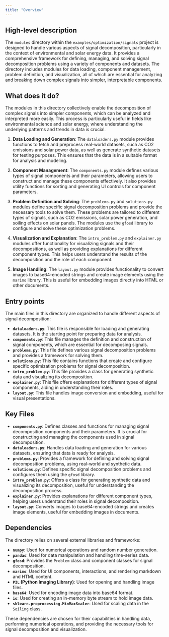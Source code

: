 ```yaml
---
title: "Overview"
---
```


## High-level description

The `modules` directory within the `examples/optimization/signals` project is designed to handle various aspects of signal decomposition, particularly in the context of environmental and solar energy data. It provides a comprehensive framework for defining, managing, and solving signal decomposition problems using a variety of components and datasets. The directory includes modules for data loading, component management, problem definition, and visualization, all of which are essential for analyzing and breaking down complex signals into simpler, interpretable components.

## What does it do?

The modules in this directory collectively enable the decomposition of complex signals into simpler components, which can be analyzed and interpreted more easily. This process is particularly useful in fields like environmental science and solar energy, where understanding the underlying patterns and trends in data is crucial.

1. **Data Loading and Generation**: The `dataloaders.py` module provides functions to fetch and preprocess real-world datasets, such as CO2 emissions and solar power data, as well as generate synthetic datasets for testing purposes. This ensures that the data is in a suitable format for analysis and modeling.

2. **Component Management**: The `components.py` module defines various types of signal components and their parameters, allowing users to construct and manage these components effectively. It also provides utility functions for sorting and generating UI controls for component parameters.

3. **Problem Definition and Solving**: The `problems.py` and `solutions.py` modules define specific signal decomposition problems and provide the necessary tools to solve them. These problems are tailored to different types of signals, such as CO2 emissions, solar power generation, and soiling effects on solar panels. The modules use the `gfosd` library to configure and solve these optimization problems.

4. **Visualization and Explanation**: The `intro_problem.py` and `explainer.py` modules offer functionality for visualizing signals and their decompositions, as well as providing explanations for different component types. This helps users understand the results of the decomposition and the role of each component.

5. **Image Handling**: The `layout.py` module provides functionality to convert images to base64-encoded strings and create image elements using the `marimo` library. This is useful for embedding images directly into HTML or other documents.

## Entry points

The main files in this directory are organized to handle different aspects of signal decomposition:

- **`dataloaders.py`**: This file is responsible for loading and generating datasets. It is the starting point for preparing data for analysis.
- **`components.py`**: This file manages the definition and construction of signal components, which are essential for decomposing signals.
- **`problems.py`**: This file defines various signal decomposition problems and provides a framework for solving them.
- **`solutions.py`**: This file contains functions that create and configure specific optimization problems for signal decomposition.
- **`intro_problem.py`**: This file provides a class for generating synthetic data and visualizing its decomposition.
- **`explainer.py`**: This file offers explanations for different types of signal components, aiding in understanding their roles.
- **`layout.py`**: This file handles image conversion and embedding, useful for visual presentations.

## Key Files

- **`components.py`**: Defines classes and functions for managing signal decomposition components and their parameters. It is crucial for constructing and managing the components used in signal decomposition.
- **`dataloaders.py`**: Handles data loading and generation for various datasets, ensuring that data is ready for analysis.
- **`problems.py`**: Provides a framework for defining and solving signal decomposition problems, using real-world and synthetic data.
- **`solutions.py`**: Defines specific signal decomposition problems and configures them using the `gfosd` library.
- **`intro_problem.py`**: Offers a class for generating synthetic data and visualizing its decomposition, useful for understanding the decomposition process.
- **`explainer.py`**: Provides explanations for different component types, helping users understand their roles in signal decomposition.
- **`layout.py`**: Converts images to base64-encoded strings and creates image elements, useful for embedding images in documents.

## Dependencies

The directory relies on several external libraries and frameworks:

- **`numpy`**: Used for numerical operations and random number generation.
- **`pandas`**: Used for data manipulation and handling time-series data.
- **`gfosd`**: Provides the `Problem` class and component classes for signal decomposition.
- **`marimo`**: Used for UI components, interactions, and rendering markdown and HTML content.
- **`PIL` (Python Imaging Library)**: Used for opening and handling image files.
- **`base64`**: Used for encoding image data into base64 format.
- **`io`**: Used for creating an in-memory byte stream to hold image data.
- **`sklearn.preprocessing.MinMaxScaler`**: Used for scaling data in the `Soiling` class.

These dependencies are chosen for their capabilities in handling data, performing numerical operations, and providing the necessary tools for signal decomposition and visualization.